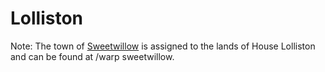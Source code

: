 
# Lolliston

<ProjectDetails
  floatRight
  region="Riverlands"
  house="House Lolliston"
  type="Castle"
  status="In Progress"
  warp="/warp lolliston"
  projectLead="wazgamer"
  dateStarted="November 22, 2016"
  dateCompleted="Invalid Date"
/>

Note: The town of [Sweetwillow](https://awoiaf.westeros.org/index.php/Sweetwillow) is assigned to the lands of House Lolliston and can be found at /warp sweetwillow.